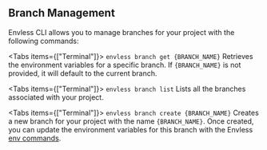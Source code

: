 
## Branch Management
Envless CLI allows you to manage branches for your project with the following commands:

<Tabs items={["Terminal"]}>
  <Tab>``` envless branch get {BRANCH_NAME} ```</Tab>
</Tabs>
Retrieves the environment variables for a specific branch. If `{BRANCH_NAME}` is not provided, it will default to the current branch.

<Tabs items={["Terminal"]}>
  <Tab>``` envless branch list ```</Tab>
</Tabs>
Lists all the branches associated with your project.

<Tabs items={["Terminal"]}>
  <Tab>``` envless branch create {BRANCH_NAME} ```</Tab>
</Tabs>
Creates a new branch for your project with the name `{BRANCH_NAME}`. Once created, you can update the environment variables for this branch with the Envless [env commands](/cli/env).